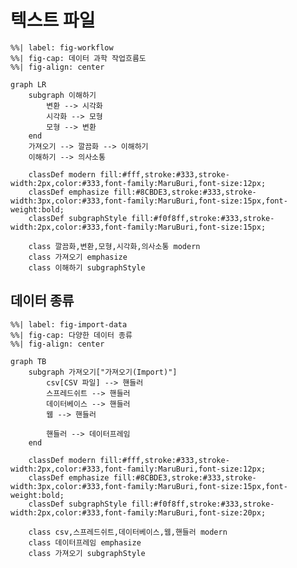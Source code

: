 
# 텍스트 파일 {#intro}


```mermaid
%%| label: fig-workflow
%%| fig-cap: 데이터 과학 작업흐름도
%%| fig-align: center

graph LR
    subgraph 이해하기
        변환 --> 시각화
        시각화 --> 모형
        모형 --> 변환
    end
    가져오기 --> 깔끔화 --> 이해하기
    이해하기 --> 의사소통
    
    classDef modern fill:#fff,stroke:#333,stroke-width:2px,color:#333,font-family:MaruBuri,font-size:12px;
    classDef emphasize fill:#8CBDE3,stroke:#333,stroke-width:3px,color:#333,font-family:MaruBuri,font-size:15px,font-weight:bold;
    classDef subgraphStyle fill:#f0f8ff,stroke:#333,stroke-width:2px,color:#333,font-family:MaruBuri,font-size:15px;
    
    class 깔끔화,변환,모형,시각화,의사소통 modern
    class 가져오기 emphasize
    class 이해하기 subgraphStyle
```


## 데이터 종류


```mermaid
%%| label: fig-import-data
%%| fig-cap: 다양한 데이터 종류
%%| fig-align: center

graph TB
    subgraph 가져오기["가져오기(Import)"]
        csv[CSV 파일] --> 핸들러
        스프레드쉬트 --> 핸들러
        데이터베이스 --> 핸들러
        웹 --> 핸들러

        핸들러 --> 데이터프레임
    end
    
    classDef modern fill:#fff,stroke:#333,stroke-width:2px,color:#333,font-family:MaruBuri,font-size:12px;
    classDef emphasize fill:#8CBDE3,stroke:#333,stroke-width:3px,color:#333,font-family:MaruBuri,font-size:15px,font-weight:bold;
    classDef subgraphStyle fill:#f0f8ff,stroke:#333,stroke-width:2px,color:#333,font-family:MaruBuri,font-size:20px;
    
    class csv,스프레드쉬트,데이터베이스,웹,핸들러 modern
    class 데이터프레임 emphasize
    class 가져오기 subgraphStyle
```    


